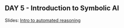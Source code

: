 ## DAY 5 - Introduction to Symbolic AI {.unnumbered}

Slides: [Intro to automated reasoning](https://drive.google.com/file/d/1I4GczbrLPlftFLhD0mQU6Cu0Kbg90K6Q/view?usp=sharing)
